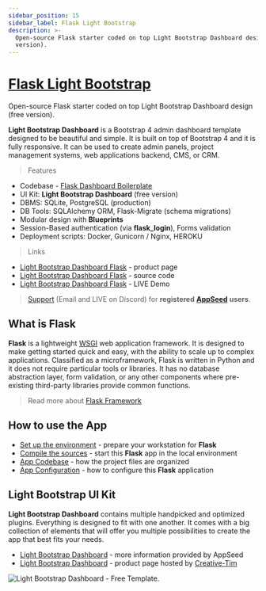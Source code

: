 ```yaml
---
sidebar_position: 15
sidebar_label: Flask Light Bootstrap
description: >-
  Open-source Flask starter coded on top Light Bootstrap Dashboard design (free
  version).
---
```


# [Flask Light Bootstrap](https://appseed.us/product/light-bootstrap-dashboard/flask/)

<SubHeading> Open-source Flask starter coded on top Light Bootstrap Dashboard design (free version). </SubHeading>

**Light Bootstrap Dashboard** is a Bootstrap 4 admin dashboard template designed to be beautiful and simple. It is built on top of Bootstrap 4 and it is fully responsive. It can be used to create admin panels, project management systems, web applications backend, CMS, or CRM.

> Features

- Codebase - [Flask Dashboard Boilerplate](../../boilerplate-code/flask-dashboard.mdx)
- UI Kit: **Light Bootstrap Dashboard** (free version)&#x20;
- DBMS: SQLite, PostgreSQL (production)
- DB Tools: SQLAlchemy ORM, Flask-Migrate (schema migrations)
- Modular design with **Blueprints**
- Session-Based authentication (via **flask_login**), Forms validation
- Deployment scripts: Docker, Gunicorn / Nginx, HEROKU&#x20;

> Links

- [Light Bootstrap Dashboard Flask](https://appseed.us/product/light-bootstrap-dashboard/flask/) - product page
- [Light Bootstrap Dashboard Flask](https://github.com/app-generator/flask-dashboard-light-bootstrap) - source code&#x20;
- [Light Bootstrap Dashboard Flask](https://flask-light-bootstrap.appseed-srv1.com/) - LIVE Demo&#x20;

> [Support](https://appseed.us/support) (Email and LIVE on Discord) for **registered** [**AppSeed**](https://appseed.us/) **users**.

## What is Flask

**Flask** is a lightweight [WSGI](../../content/what-is/wsgi.mdx) web application framework. It is designed to make getting started quick and easy, with the ability to scale up to complex applications. Classified as a microframework, Flask is written in Python and it does not require particular tools or libraries. It has no database abstraction layer, form validation, or any other components where pre-existing third-party libraries provide common functions.

> Read more about [Flask Framework](../../content/what-is/flask.mdx)

## How to use the App

- [Set up the environment](../../boilerplate-code/flask-dashboard.mdx#environment) - prepare your workstation for **Flask**
- [Compile the sources](../../boilerplate-code/flask-dashboard.mdx#build-the-app-1) - start this **Flask** app in the local environment
- [App Codebase](../../boilerplate-code/flask-dashboard.mdx#app-codebase) - how the project files are organized
- [App Configuration](../../boilerplate-code/flask-dashboard.mdx#app-configuration) - how to configure this **Flask** application

## Light Bootstrap UI Kit

**Light Bootstrap Dashboard** contains multiple handpicked and optimized plugins. Everything is designed to fit with one another. It comes with a big collection of elements that will offer you multiple possibilities to create the app that best fits your needs.

- [Light Bootstrap Dashboard](../../content/bootstrap-template/light-bootstrap-dashboard.mdx) - more information provided by AppSeed
- [Light Bootstrap Dashboard](https://bit.ly/2ZEXOU3) - product page hosted by [Creative-Tim](../../content/partners/creative-tim.mdx)

![Light Bootstrap Dashboard - Free Template.](../../../static/assets/light-bootstrap-dashboard.jpg)

